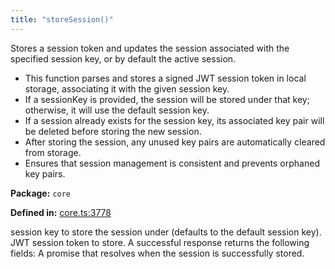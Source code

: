 ```yaml
---
title: "storeSession()"
---
```



<H3Bordered text="Overview" />

Stores a session token and updates the session associated with the specified session key, or by default the active session.

<ul>
  <li>This function parses and stores a signed JWT session token in local storage, associating it with the given session key.</li>
  <li>If a sessionKey is provided, the session will be stored under that key; otherwise, it will use the default session key.</li>
  <li>If a session already exists for the session key, its associated key pair will be deleted before storing the new session.</li>
  <li>After storing the session, any unused key pairs are automatically cleared from storage.</li>
  <li>Ensures that session management is consistent and prevents orphaned key pairs.</li>
</ul>

<p><strong>Package:</strong> <code>core</code></p>

<p><strong>Defined in:</strong> <a href="https://github.com/tkhq/sdk/blob/main/packages/core/src/__clients__/core.ts#L3778">core.ts:3778</a></p>

<H3Bordered text="Parameters" />

<ParamField body="params" type='object' required={true} path="params" >
  <Expandable title="params details">
    <NestedParam parentKey="params" childKey="sessionKey" type='string' required={false}>
session key to store the session under (defaults to the default session key).
</NestedParam>
    <NestedParam parentKey="params" childKey="sessionToken" type='string' required={true}>
JWT session token to store.
</NestedParam>
  </Expandable>
</ParamField>

<H3Bordered text="Response" />
A successful response returns the following fields:

<ResponseField name="returns" type="void" required={true} >
  A promise that resolves when the session is successfully stored.
</ResponseField>
